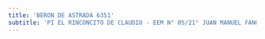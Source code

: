 ```yaml
---
title: 'BERON DE ASTRADA 6351'
subtitle: 'PI EL RINCONCITO DE CLAUDIO - EEM N° 05/21° JUAN MANUEL FANGIO - EPC N° 16 DR. SOFANOR NOVILLO CORVALAN'
---
```


#
